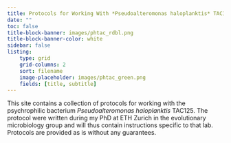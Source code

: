 ```yaml
---
title: Protocols for Working With *Pseudoalteromonas haloplanktis* TAC125
date: ""
toc: false
title-block-banner: images/phtac_rdbl.png
title-block-banner-color: white
sidebar: false
listing:
    type: grid
    grid-columns: 2
    sort: filename
    image-placeholder: images/phtac_green.png
    fields: [title, subtitle]
---
```



This site contains a collection of protocols for working with the psychrophilic bacterium *Pseudoalteromonas haloplanktis* TAC125.
The protocol were written during my PhD at ETH Zurich in the evolutionary microbiology group and will thus contain instructions specific to that lab.
Protocols are provided as is without any guarantees.